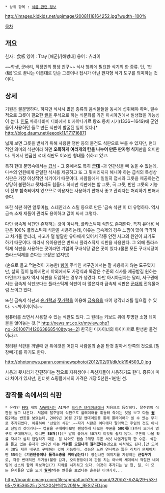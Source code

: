  * 상위 항목 : [[식품 관련 정보]]

http://images.kidkids.net/upimage/20081118164252.jpg?wudth=100%

[[목차]]

== 개요 ==
한자 : 食板
영어 : Tray
[해군]/[해병대] 용어 : 츄라이

~~학생, 군바리, 직장인의 평생 친구~~ 식사 행위에 필요한 식기의 한 종류. 단, '판(板)'으로 끝나는 이름대로 단순 그릇이나 접시가 아닌 판자형 식기 도구를 의미하는 것이다. 

== 상세 == 
기원은 불분명하다. 하지만 식사시 많은 종류의 음식물들을 동시에 섭취해야 하며, 필수적으로 그릇이 필요한 [[쌀]]을 주식으로 하는 식문화를 가진 아시아권에서 발생했을 가능성이 높다. [[인도]] 마하나바미 디바에서 비자야나가르 왕조 통치 시기(1336∼1649)에 군인들이 사용하던 돌로 만든 식판이 발굴된 일이 있다.[* http://blog.daum.net/leeook11/17171687]  

넓게 보면 그릇을 받치기 위해 사용한 쟁반 등의 물건도 식판으로 부를 수 있지만, 현대적인 의미의 식판이라 하면 '''오목하게 여러개의 칸을 나누어 만든 판자형 식기'''만을 의미한다. 위에서 언급한 석재 식판도 이러한 형태를 취하고 있고. 

특히 현대 문명속에서는 [[급식]] - 그 중에서도 특히 '''[[군대]]''' -과 연관성을 빼 놓을 수 없는데, 다수의 인원에게 균일한 식사를 제공하고 또 그 뒷처리까지 해내야 하는 급식의 특성상 식판은 가장 이상적인 식기이기 때문이다. 사람들에게 일일히 접시와 그릇을 제공하는건 상당히 불편하고 뒷처리도 힘들다. 하지만 식판에는 밥 그릇, 국 그릇, 반찬 그릇의 기능이 전부 함축되어져 있으므로 이용자는 사용하기 편해서 좋고 관리자는 처리하기 편해서 좋다. 

또한 식판 하면 알루미늄, 스테인레스 스틸 등으로 만든 '금속 식판'이 더 유명하다. 역시 금속 소재 제품이 관리도 용이하고 값이 싸서 그렇다. 

다만 금속제 식판만 존재하는 것이 아니라, 플라스틱제 식판도 존재한다. 특히 유아용 식판은 100% 플라스틱제 식판을 사용하는데, 이유는 금속제의 경우 느낌이 많이 딱딱하고 차가울 뿐더러, 사고가 덜 발달한 유아에게 있어서 각종 안전 사고의 원인이 되기도 하기 때문이다. 따라서 유아용만은 반드시 플라스틱제 식판을 사용한다. 그 외에 플라스틱제 식판을 사용하는 곳이라면 기업의 구내식당 같은 곳이 있다.(물론 모든 구내식당이 플라스틱제를 쓴다는 보장은 없지만) 

(손으로 들고 먹는것이 가능한) [[빵]]이 주식인 서구권에서는 잘 사용하지 않는 도구였지만, 삶의 질이 높아지면서 야외에서도 가정식과 똑같은 수준의 식사를 제공받길 원하는 마인드가 늘자 역시 식판을 도입하는 경우가 생겼다. 다만 아시아권과는 달리, 서구권에서는 금속제 식판보다는 플라스틱제 식판이 더 많은지라 금속제 식판은 [[군대]]의 전유물처럼 쓰이고 있다. 

또한 금속제 식판과 [[숟가락]]과 [[젓가락]]을 이용해 [[금속음]]을 내어 청각테러를 일으킬 수 있다. ~~끼이이이익~~

컴퓨터를 쓰면서 사용할 수 있는 식판도 있다. 그 원리는 키보드 위에 투명한 소형 테이블을 얹어놓는 것.[* http://news.mt.co.kr/mtview.php?no=2010071412063868540&type=2] 한국인 디자이너의 아이디어로 탄생한 물건이라고.

정리된 식판을 꺼낼때 맨 위에것은 어딘지 사람을의 손을 탄것 같아서 안쪽의 것으로 [밑장빼기]를 하기도 한다.

http://photonews.paran.com/newsphoto/2012/02/01/dk/dk194503_0.jpg

사용과 뒷처리가 간편하다는 점으로 자취생이나 독신자들이 사용하기도 한다. 종류에 따라 차이가 있지만, 인터넷 쇼핑몰에서의 가격은 개당 5천원~1만원 선.

== 창작물 속에서의 식판 == 
 * 온라인 [[FPS]] 게임 [[AVA]]에서는 AI미션 [[프리즌 브레이크]]에서 처음으로 등장했다. 탈주병이 식판을 들고 나온다. 처음에 탈주병이 식판으로 플레이어를 휘둘러 죽이는 것을 보고 다들 '''[[뭥미]]?'''라는 반응을 보였는데, 2009년 10월 27일 업데이트를 통해 플레이어가 쓸 수 있는 무기로 추가되었다. 이름하여 '선임의 식판'.~~자기 식판은 어디에다 팔아먹고 후임의 것도 아니고 선임의 것이라니~~ 캡슐을 구매하다보면 랜덤하게 나오는 쿠폰을 '''500개(!)'''까지 모아서 영구로 구매하거나, 아니면 '''50개(!)'''[* 말이 좋아서 50개지 이것도 쉽지 않다. 쿠폰이 나올 확률 자체가 심히 랜덤하기 때문. 잘 나와도 캡슐 2개당 쿠폰 서넛 나올가말까 한 수준. 식판을 들고 있는 유저가 있다면 이는 '''캐쉬를 오질나게 질러댔다'''는것으로 해석해도 된다.]만 모아서 30일 제한 내구로 구매하는 것이 가능하다. 성능은 느린 연사력과 짧은 리치가 문제이지만 '''55'''라는 ('''기관단총이나 돌격소총을 뛰어넘는다!''') 정신나간 데미지를 자랑하는 '''근접무기'''로, 각종 변태적인 무기들(불량 감자, 오리몽둥이)이 판을 치는 아바의 세계에서 적절한 네이밍의 센스와 함께 독보적인(?) 지위를 차지하고 있다. 이것이 추가되는 날 한, 일, 미 모든 유저들은 입을 모아 '''[[뭥미]]?'''하는 반응을 보였다는 훈훈한 이야기가...
http://boardr.pmang.com/files/pm/attach2/cmboard/320/b2-/b24/29-/53-/65-/29536525./[3%20식판의%20붕노_RESIZED.jpg

